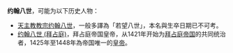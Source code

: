 '''约翰八世'''，可能为以下历史人物：

*[[若望八世|天主教教宗约翰八世]]，一般多譯為「若望八世」，本名與生卒日期已不可考。
*[[约翰八世_(拜占庭)|约翰八世 (拜占庭)]]，拜占庭帝国皇帝，从1421年开始为[[拜占庭帝国|拜占庭帝国]]的共同统治者，1425年至1448年為帝国唯一的[[皇帝|皇帝]]。

{{disambig|Cat=四字封號消歧義}}